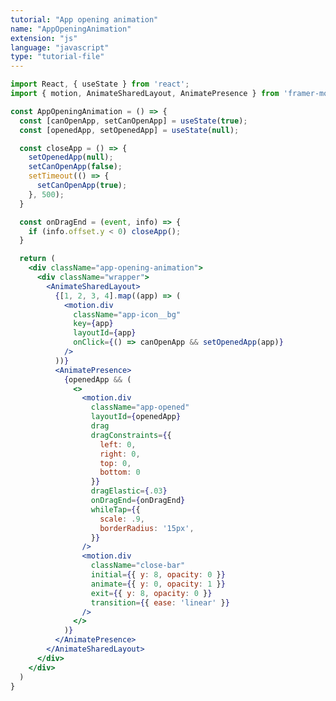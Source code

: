 ```yaml
---
tutorial: "App opening animation"
name: "AppOpeningAnimation"
extension: "js"
language: "javascript"
type: "tutorial-file"
---
```


```jsx
import React, { useState } from 'react';
import { motion, AnimateSharedLayout, AnimatePresence } from 'framer-motion';

const AppOpeningAnimation = () => {
  const [canOpenApp, setCanOpenApp] = useState(true);
  const [openedApp, setOpenedApp] = useState(null);

  const closeApp = () => {
    setOpenedApp(null);
    setCanOpenApp(false);
    setTimeout(() => {
      setCanOpenApp(true);
    }, 500);
  }

  const onDragEnd = (event, info) => {
    if (info.offset.y < 0) closeApp();
  }

  return (
    <div className="app-opening-animation">
      <div className="wrapper">
        <AnimateSharedLayout>
          {[1, 2, 3, 4].map((app) => (
            <motion.div
              className="app-icon__bg"
              key={app}
              layoutId={app}
              onClick={() => canOpenApp && setOpenedApp(app)}
            />
          ))}
          <AnimatePresence>
            {openedApp && (
              <>
                <motion.div 
                  className="app-opened"
                  layoutId={openedApp}
                  drag
                  dragConstraints={{ 
                    left: 0, 
                    right: 0, 
                    top: 0, 
                    bottom: 0
                  }}
                  dragElastic={.03}
                  onDragEnd={onDragEnd}
                  whileTap={{
                    scale: .9,  
                    borderRadius: '15px',
                  }}
                />
                <motion.div 
                  className="close-bar" 
                  initial={{ y: 8, opacity: 0 }}
                  animate={{ y: 0, opacity: 1 }}
                  exit={{ y: 8, opacity: 0 }}
                  transition={{ ease: 'linear' }}
                />
              </>
            )}
          </AnimatePresence>
        </AnimateSharedLayout>
      </div>
    </div>
  )
}
```
